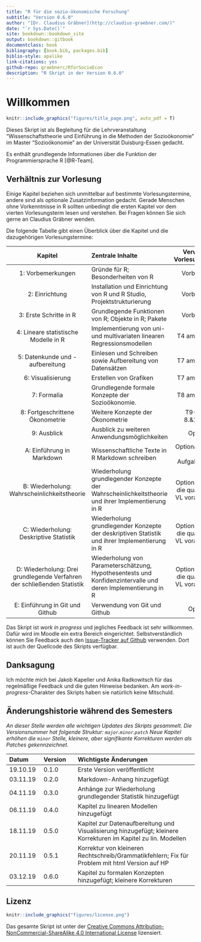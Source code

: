 ```yaml
--- 
title: "R für die sozio-ökonomische Forschung"
subtitle: "Version 0.6.0"
author: "[Dr. Claudius Gräbner](http://claudius-graebner.com/)"
date: "`r Sys.Date()`" 
site: bookdown::bookdown_site
output: bookdown::gitbook
documentclass: book
bibliography: [book.bib, packages.bib]
biblio-style: apalike
link-citations: yes
github-repo: graebnerc/RforSocioEcon
description: "R Skript in der Version 0.6.0"
---
```


# Willkommen {-}

```r
knitr::include_graphics("figures/title_page.png", auto_pdf = T)
```

Dieses Skript ist als Begleitung für die Lehrveranstaltung 
"Wissenschaftstheorie und Einführung in die Methoden der Sozioökonomie"
im Master "Sozioökonomie" an der Universität Duisburg-Essen gedacht.

Es enthält grundlegende Informationen über die Funktion der
Programmiersprache R [@R-Team]. 

## Verhältnis zur Vorlesung {-}

Einige Kapitel beziehen sich unmittelbar auf bestimmte Vorlesungstermine,
andere sind als optionale Zusatzinformation gedacht.
Gerade Menschen ohne Vorkenntnisse in R sollten unbedingt die ersten Kapitel
vor dem vierten Vorlesungsterm lesen und verstehen. Bei Fragen können Sie sich
gerne an Claudius Gräbner wenden.

Die folgende Tabelle gibt einen Überblick über die Kapitel und die dazugehörigen
Vorlesungstermine:

Kapitel              | Zentrale Inhalte            | Verwandter Vorlesungstermin |
|:------------------:|:----------------------------|:---------------------------:|
| 1: Vorbemerkungen | Gründe für R; Besonderheiten von R | Vorbereitung |
| 2: Einrichtung | Installation und Einrichtung von R und R Studio, Projektstrukturierung | Vorbereitung |
| 3: Erste Schritte in R | Grundlegende Funktionen von R; Objekte in R; Pakete | Vorbereitung |
| 4: Lineare statistische Modelle in R | Implementierung von uni- und multivariaten linearen Regressionsmodellen | T4 am 06.11.19 |
| 5: Datenkunde und -aufbereitung | Einlesen und Schreiben sowie Aufbereitung von Datensätzen | T7 am 27.11.19 |
| 6: Visualisierung | Erstellen von Grafiken | T7 am 27.11.19 |
| 7: Formalia | Grundlegende formale Konzepte der Sozioökonomie. | T8 am 11.12.19 |
| 8: Fortgeschrittene Ökonometrie | Weitere Konzepte der Ökonometrie | T9-10 am 8.&15.1.20|
| 9: Ausblick | Ausblick zu weiteren Anwendungsmöglichkeiten | Optional |
| A: Einführung in Markdown | Wissenschaftliche Texte in R Markdown schreiben |Optional; relevant für Aufgabenblätter|
| B: Wiederholung: Wahrscheinlichkeitstheorie  | Wiederholung grundlegender Konzepte der Wahrscheinlichkeitstheorie und ihrer Implementierung in R | Optional; wird für die quantitativen VL vorausgesetzt |
| C: Wiederholung: Deskriptive Statistik  | Wiederholung grundlegender Konzepte der deskriptiven Statistik und ihrer Implementierung in R | Optional; wird für die quantitativen VL vorausgesetzt |
| D: Wiederholung: Drei grundlegende Verfahren der schließenden Statistik  | Wiederholung von Parameterschätzung, Hypothesentests und Konfidenzintervalle und deren Implementierung in R| Optional; wird für die quantitativen VL vorausgesetzt |
| E: Einführung in Git und Github | Verwendung von Git und Github | Optional |

Das Skript ist *work in progress* und jegliches Feedback ist sehr willkommen.
Dafür wird im Moodle ein extra Bereich eingerichtet.
Selbstverständlich können Sie Feedback auch den 
[Issue-Tracker auf Github](https://github.com/graebnerc/RforSocioEcon/issues) 
verwenden. Dort ist auch der Quellcode des Skripts verfügbar.

## Danksagung {-}

Ich möchte mich bei Jakob Kapeller und Anika Radkowitsch für das regelmäßige 
Feedback und die guten Hinweise bedanken. Am *work-in-progress*-Charakter
des Skripts haben sie natürlich keine Mitschuld.

## Änderungshistorie während des Semesters {-}

*An dieser Stelle werden alle wichtigen Updates des Skripts gesammelt.*
*Die Versionsnummer hat folgende Struktur: `major`.`minor`.`patch`*
*Neue Kapitel erhöhen die `minor` Stelle, kleinere, aber signifikante*
*Korrekturen werden als Patches gekennzeichnet.*

Datum    | Version | Wichtigste Änderungen         |
:--------+:--------+:------------------------------|
19.10.19 | 0.1.0    | Erste Version veröffentlicht |
03.11.19 | 0.2.0    | Markdown-Anhang hinzugefügt  |
04.11.19 | 0.3.0    | Anhänge zur Wiederholung grundlegender Statistik hinzugefügt  |
06.11.19 | 0.4.0    | Kapitel zu linearen Modellen hinzugefügt  |
18.11.19 | 0.5.0    | Kapitel zur Datenaufbereitung und Visualisierung hinzugefügt; kleinere Korrekturen im Kapitel zu lin. Modellen  |
20.11.19 | 0.5.1    | Korrektur von kleineren Rechtschreib/Grammatikfehlern; Fix für Problem mit html Version auf HP |
03.12.19 | 0.6.0    | Kapitel zu formalen Konzepten hinzugefügt; kleinere Korrekturen |

## Lizenz {-}

```r
knitr::include_graphics("figures/license.png")
```

Das gesamte Skript ist unter der 
[Creative Commons Attribution-NonCommercial-ShareAlike 4.0 International License](http://creativecommons.org/licenses/by-nc-sa/4.0/)
lizensiert.
